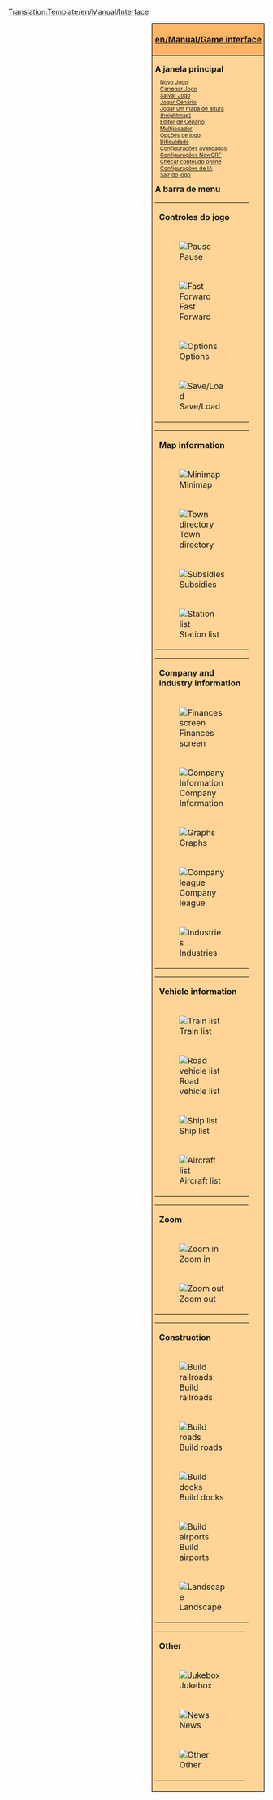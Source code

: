 <noinclude>[[Translation:Template/en/Manual/Interface]]</noinclude>{{pt/Manual/Tradução|Template:Interface|32}}

<div style="float:right; padding-left:12px; background:#ffffff;">
<div style="border:1px solid #000000; background:#ffb466; padding:5px; -moz-border-radius-topleft:5px; -moz-border-radius-topright:5px; font-size: 12pt;">
<center><strong><font size="3">[[en/Manual/Game interface]]</font></strong></center>
</div>
<div style="border:1px solid black; border-top-width: 0px; background:#ffd496; padding:5px; -moz-border-radius-bottomleft:5px; -moz-border-radius-bottomright:8px; font-size: 8pt;">

<div style="width: 186px">
<font size="3">'''A janela principal'''</font>
<div style="margin-left:10px;">
[[en/Novo Jogo|Novo Jogo]]<br />
[[en/Carregar Jogo|Carregar Jogo]]<br />
[[en/Salvar Jogo|Salvar Jogo]]<br />
[[en/Cenário|Jogar Cenário]]<br />
[[pt/Heightmap|Jogar um mapa de altura (heightmap)]]<br />
[[pt/Editor de Cenário|Editor de Cenário]]<br />
[[pt/Multijogador|Multijogador]]<br />
[[pt/Janela de opções de jogo|Opções de jogo]]<br />
[[pt/Dificuldade|Dificuldade]]<br />
[[pt/Configurações avançadas|Configurações avançadas]]<br />
[[pt/Configurações NewGRF|Configurações NewGRF]]<br />
[[pt/Conteúdo Online|Checar conteúdo online]]<br />
[[pt/Configurações de IA|Configurações de IA]]<br />
[[pt/Sair|Sair do jogo]]<br />
</div>
</div>

<div style="width: 186px">
<font size="3">'''A barra de menu'''</font><br />

{| style="background:#ffd496;"
|colspan=2| '''Controles do jogo'''
|- valign="top"
|[[File:en/Pause button.png|Pause]]
|⇒ [[pt/Pausar|Pausar]]
|- valign="top"
|[[File:en/Fast Forward button.png|Fast Forward]] 
|⇒ [[pt/Avançar|Avançar]]
|- valign="top"
|[[File:en/Options button.png|Options]]
|⇒ [[pt/Opções de jogo|Opções de jogo]] &middot; [[pt/Dificuldade|Dificuldade]] &middot; [[pt/Configurações avançadas|Configurações avançadas]] &middot; [[pt/Configurações de IA|Configurações de IA]] &middot; [[pt/Configurações NewGRF|Configurações NewGRF]] &middot; [[pt/Transparência|Opções de transparência]]
|- valign="top"
|[[File:en/Save Load button.png|Save/Load]]
|⇒ [[en/Save game]] &middot; [[en/Load game]] &middot; [[en/Abandon game]] &middot; [[en/Exit]]
|}
{| style="background:#ffd496;"
|colspan=2| '''Map information'''
|- valign="top"
|[[File:en/Minimap button.png|Minimap]]
|⇒ [[en/Map of world]] &middot; [[en/Extra viewport]] &middot; [[en/Sign list]]
|- valign="top"
|[[File:en/Town directory button.png|Town directory]]
|⇒ [[en/Town directory]]
|- valign="top"
|[[File:en/Subsidies button.png|Subsidies]]
|⇒ [[en/Manual/Subsidy]]
|- valign="top"
|[[File:en/Station list button.png|Station list]]
|⇒ [[en/Manual/Station list]]
|}
{| style="background:#ffd496;"
|colspan=2| '''Company and industry information'''
|- valign="top"
|[[File:en/Finances screen button.png|Finances screen]]
|⇒ [[en/Finances screen]]
|- valign="top"
|[[File:en/Company information button.png|Company Information]]
|⇒ [[en/Company information]]
|- valign="top"
|[[File:en/Graphs button.png|Graphs]]
|⇒ [[en/Operating profit graph]] &middot; [[en/Income graph]] &middot; [[en/Delivered cargo graph]] &middot; [[en/Performance history graph]] &middot; [[en/Company value graph]] &middot; [[en/Cargo payment rates]]
|- valign="top"
|[[File:en/Company league table button.png|Company league]]
|⇒ [[en/Company league table]] &middot; [[en/Detailed performance rating]]
|- valign="top"
|[[File:en/Industry button.png|Industries]]
|⇒ [[en/Industry directory]] &middot; [[en/Manual/Industries]]
|}
{| style="background:#ffd496;"
|colspan=2| '''Vehicle information'''
|- valign="top"
|[[File:en/Train Information button.png|Train list]]
|⇒ [[en/Trains list]]
|- valign="top"
|[[File:en/Road Vehicle Information button.png|Road vehicle list]]
|⇒ [[en/Road vehicles list]]
|- valign="top"
|[[File:en/Ship Information button.png|Ship list]]
|⇒ [[en/Ships list]]
|- valign="top"
|[[File:en/Aircraft Information button.png|Aircraft list]]
|⇒ [[en/Aircrafts list]]
|}
{| style="background:#ffd496;"
|colspan=2| '''Zoom'''
|- valign="top"
|[[File:en/Zoom in button.png|Zoom in]]
|⇒ [[en/Zoom|Zoom in]]
|- valign="top"
|[[File:en/Zoom out button.png|Zoom out]]
|⇒ [[en/Zoom|Zoom out]]
|}
{| style="background:#ffd496;"
|colspan=2| '''Construction'''
|- valign="top"
|[[File:en/Railroad build button.png|Build railroads]]
|⇒ [[en/Manual/Railway construction]] &middot; [[en/Electrified railway constructions]] &middot; [[en/Monorail construction]] &middot; [[en/Maglev construction]]
|- valign="top"
|[[File:en/Road build button.png|Build roads]]
|⇒ [[en/Manual/Roadway construction]] &middot; [[en/Tramway construction]]
|- valign="top"
|[[File:en/Dock build button.png|Build docks]]
|⇒ [[en/Manual/Waterway construction|Waterways construction]]
|- valign="top"
|[[File:en/Airport build button.png|Build airports]]
|⇒ [[en/Manual/Airport construction]]
|- valign="top"
|[[File:en/Landscaping button.png|Landscape]]
|⇒ [[en/Manual/Landscaping]] &middot; [[en/Plant trees]] &middot; [[en/Place sign]]
|}
{| style="background:#ffd496;"
|colspan=2| '''Other'''
|- valign="top"
|[[File:en/Sound Music button.png|Jukebox]]
|⇒ [[en/Sound/music]]
|- valign="top"
|[[File:en/News button.png|News]]
|⇒ [[en/Last message/news report]] &middot; [[en/Archive/Manual/Settings/Message settings]] &middot; [[en/Message history]]
|- valign="top"
|[[File:en/Other button.png|Other]]
|⇒ [[en/Manual/Land area information]] &middot; [[en/Toggle console]] &middot; [[en/AI debug]] &middot; [[en/Manual/Screenshot]] &middot; [[en/Zoomed in screenshot]] &middot; [[en/Whole map screenshot]] &middot; [[en/Manual/Main Page|About OpenTTD]]
|}
</div>
</div>
</div>